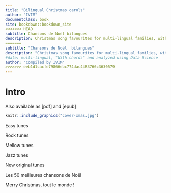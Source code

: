 ```yaml
--- 
title: "Bilingual Christmas carols"
author: "IVIM"
documentclass: book
site: bookdown::bookdown_site
<<<<<<< HEAD
subtitle: Chansons de Noël bilangues
description: Christmas song favourites for multi-lingual families, with chords
=======
subtitle: "Chansons de Noël  bilangues"
description: "Christmas song favourites for multi-lingual families, with chords"
#date: multi-lingual, "With chords" and analyzed using Data Science 
author: "Compiled by IVIM"
>>>>>>> eeb1d1cacfe79866ebc774dac4483766c3630579
---
```


# Intro {-}

Also available as [pdf] and [epub]

```r
knitr::include_graphics("cover-xmas.jpg")

```


Easy tunes 

Rock tunes 

Mellow tunes 

Jazz tunes

New original tunes 


Les 50 meilleures chansons de Noël 

Merry Christmas, tout le monde ! 
